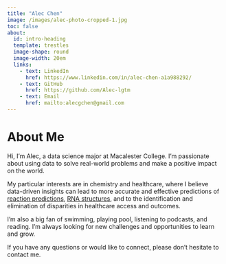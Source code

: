```yaml
---
title: "Alec Chen"
image: /images/alec-photo-cropped-1.jpg
toc: false
about: 
  id: intro-heading
  template: trestles
  image-shape: round
  image-width: 20em
  links:
    - text: LinkedIn
      href: https://www.linkedin.com/in/alec-chen-a1a988292/
    - text: GitHub
      href: https://github.com/Alec-lgtm
    - text: Email
      href: mailto:alecgchen@gmail.com
---
```


# About Me

Hi, I'm Alec, a data science major at Macalester College. I'm passionate about using data to solve real-world problems and make a positive impact on the world.

My particular interests are in chemistry and healthcare, where I believe data-driven insights can lead to more accurate and effective predictions of [reaction predictions](https://pubs.acs.org/doi/full/10.1021/bk-2019-1326.ch004), [RNA structures](https://www.youtube.com/@CASP-Prediction-Center), and to the identification and elimination of disparities in healthcare access and outcomes.

I'm also a big fan of swimming, playing pool, listening to podcasts, and reading. I'm always looking for new challenges and opportunities to learn and grow.

If you have any questions or would like to connect, please don't hesitate to contact me.
